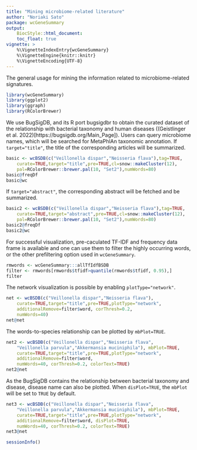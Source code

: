 ```yaml
---
title: "Mining microbiome-related literature"
author: "Noriaki Sato"
package: wcGeneSummary
output: 
    BiocStyle::html_document:
    toc_float: true
vignette: >
    %\VignetteIndexEntry{wcGeneSummary}
    %\VignetteEngine{knitr::knitr}
    %\VignetteEncoding{UTF-8}  
---
```

    
The general usage for mining the information related to microbiome-related signatures.

```r
library(wcGeneSummary)
library(ggplot2)
library(ggraph)
library(RColorBrewer)
```

We use BugSigDB, and its R port bugsigdbr to obtain the curated dataset of the relationship with bacterial taxonomy and human diseases ((Geistlinger et al. 2022)[https://bugsigdb.org/Main_Page]). Users can query microbiome names, which will be searched for MetaPhlAn taxonomic annotation. If `target="title"`, the title of the corresponding articles will be summarized.

```r
basic <- wcBSDB(c("Veillonella dispar","Neisseria flava"),tag=TRUE,
    curate=TRUE,target="title",pre=TRUE,cl=snow::makeCluster(12),
    pal=RColorBrewer::brewer.pal(10, "Set2"),numWords=80)
basic@freqDf
basic@wc
```
If `target="abstract"`, the corresponding abstract will be fetched and be summarized.

```r
basic2 <- wcBSDB(c("Veillonella dispar","Neisseria flava"),tag=TRUE,
    curate=TRUE,target="abstract",pre=TRUE,cl=snow::makeCluster(12),
    pal=RColorBrewer::brewer.pal(10, "Set2"),numWords=80)
basic2@freqDf
basic2@wc
```
For successful visualization, pre-caculated TF-IDF and frequency data frame is available and one can use them to filter the highly occurring words, or the other prefiltering option used in `wcGeneSummary`.

```r
rmwords <- wcGeneSummary:::allTfIdfBSDB
filter <- rmwords[rmwords$tfidf>quantile(rmwords$tfidf, 0.95),]
filter
```
The network visualization is possible by enabling `plotType="network"`.

```r
net <- wcBSDB(c("Veillonella dispar","Neisseria flava"),
    curate=TRUE,target="title",pre=TRUE,plotType="network",
    additionalRemove=filter$word, corThresh=0.2,
    numWords=40)
net@net
```

The words-to-species relationship can be plotted by `mbPlot=TRUE`.

```r
net2 <- wcBSDB(c("Veillonella dispar","Neisseria flava",
    "Veillonella parvula","Akkermansia muciniphila"), mbPlot=TRUE,
    curate=TRUE,target="title",pre=TRUE,plotType="network",
    additionalRemove=filter$word,
    numWords=40, corThresh=0.2, colorText=TRUE)
net2@net
```

As the BugSigDB contains the relationship between bacterial taxonomy and disease, disease name can also be plotted. When `disPlot=TRUE`, the `mbPlot`
 will be set to `TRUE` by default.
 
```r
net3 <- wcBSDB(c("Veillonella dispar","Neisseria flava",
    "Veillonella parvula","Akkermansia muciniphila"), mbPlot=TRUE,
    curate=TRUE,target="title",pre=TRUE,plotType="network",
    additionalRemove=filter$word, disPlot=TRUE,
    numWords=40, corThresh=0.2, colorText=TRUE)
net3@net
```

```r
sessionInfo()
```